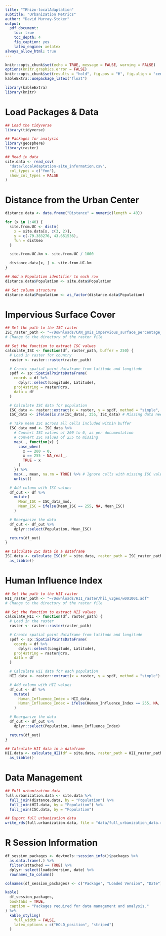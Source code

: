 ```yaml
---
title: "TRhizo-localAdaptation"
subtitle: "Urbanization Metrics"
author: "David Murray-Stoker"
output:
  pdf_document:
    toc: true
    toc_depth: 4
    fig_caption: yes
    latex_engine: xelatex
always_allow_html: true
---
```



```r
knitr::opts_chunk$set(echo = TRUE, message = FALSE, warning = FALSE)
options(knitr.graphics.error = FALSE)
knitr::opts_chunk$set(results = "hold", fig.pos = "H", fig.align = "center", out.width = "92.5%")
kableExtra::usepackage_latex("float")
```

```r
library(kableExtra)
library(knitr)
```





\newpage
# Load Packages & Data

```r
## Load the tidyverse
library(tidyverse)

## Packages for analysis
library(geosphere)
library(raster)

## Read in data
site.data <- read_csv(
  "data/localAdaptation-site_information.csv",
  col_types = c("fnn"),
  show_col_types = FALSE
)
```



\newpage
# Distance from the Urban Center

```r
distance.data <- data.frame("Distance" = numeric(length = 40))

for (x in 1:40) {
  site.from.UC <- distm(
    x = site.data[x, c(3, 2)],
    y = c(-79.383276, 43.651536),
    fun = distGeo
  )

  site.from.UC.km <- site.from.UC / 1000

  distance.data[x, ] <- site.from.UC.km
}

## Add a Population identifier to each row
distance.data$Population <- site.data$Population

## Set column structure
distance.data$Population <- as_factor(distance.data$Population)
```





\newpage
# Impervious Surface Cover

```r
## Set the path to the ISC raster
ISC_raster_path <- "~/Downloads/CAN_gmis_impervious_surface_percentage_geographic_30m.tif"
# Change to the directory of the raster file

## Set the function to extract ISC values
calculate_ISC <- function(df, raster_path, buffer = 250) {
  # Load in raster for country
  raster <- raster::raster(raster_path)

  # Create spatial point dataframe from latitude and longitude
  spdf <- sp::SpatialPointsDataFrame(
    coords = df %>%
      dplyr::select(Longitude, Latitude),
    proj4string = raster@crs,
    data = df
  )

  # Calculate ISC data for population
  ISC_data <- raster::extract(x = raster, y = spdf, method = "simple", buffer = buffer)
  ISC_data <- ifelse(is.na(ISC_data), 255, ISC_data) # Missing data needs to be 255

  # Take mean ISC across all cells included within buffer
  ISC_data_mod <- ISC_data %>%
    # Convert ISC values of 200 to 0, as per documentation
    # Convert ISC values of 255 to missing
    map(., function(x) {
      case_when(
        x == 200 ~ 0,
        x == 255 ~ NA_real_,
        TRUE ~ x
      )
    }) %>%
    map(., mean, na.rm = TRUE) %>% # Ignore cells with missing ISC values when calculating mean
    unlist()

  # Add column with ISC values
  df_out <- df %>%
    mutate(
      Mean_ISC = ISC_data_mod,
      Mean_ISC = ifelse(Mean_ISC == 255, NA, Mean_ISC)
    )

  # Reorganize the data
  df_out <- df_out %>%
    dplyr::select(Population, Mean_ISC)

  return(df_out)
}

## Calculate ISC data in a dataframe
ISC.data <- calculate_ISC(df = site.data, raster_path = ISC_raster_path) %>%
  as_tibble()
```





\newpage
# Human Influence Index

```r
## Set the path to the HII raster
HII_raster_path <- "~/Downloads/HII_raster/hii_v2geo/w001001.adf"
# Change to the directory of the raster file

## Set the function to extract HII values
calculate_HII <- function(df, raster_path) {
  # Load in the raster
  raster <- raster::raster(raster_path)

  # Create spatial point dataframe from latitude and longitude
  spdf <- sp::SpatialPointsDataFrame(
    coords = df %>%
      dplyr::select(Longitude, Latitude),
    proj4string = raster@crs,
    data = df
  )

  # Calculate HII data for each population
  HII_data <- raster::extract(x = raster, y = spdf, method = "simple")

  # Add column with HII values
  df_out <- df %>%
    mutate(
      Human_Influence_Index = HII_data,
      Human_Influence_Index = ifelse(Human_Influence_Index == 255, NA, Human_Influence_Index)
    )

  # Reorganize the data
  df_out <- df_out %>%
    dplyr::select(Population, Human_Influence_Index)

  return(df_out)
}

## Calculate HII data in a dataframe
HII.data <- calculate_HII(df = site.data, raster_path = HII_raster_path) %>%
  as_tibble()
```





\newpage
# Data Management

```r
## Full urbanization data
full.urbanization.data <- site.data %>%
  full_join(distance.data, by = "Population") %>%
  full_join(HII.data, by = "Population") %>%
  full_join(ISC.data, by = "Population")
```

\vspace{10pt}

```r
## Export full urbanization data
write_rds(full.urbanization.data, file = "data/full_urbanization_data.rds")
```










\newpage
# R Session Information

```r
df_session_packages <- devtools::session_info()$packages %>%
  as.data.frame(.) %>%
  filter(attached == TRUE) %>%
  dplyr::select(loadedversion, date) %>%
  rownames_to_column()

colnames(df_session_packages) <- c("Package", "Loaded Version", "Date")

kable(
  df_session_packages,
  booktabs = TRUE,
  caption = "Packages required for data management and analysis."
) %>%
  kable_styling(
    full_width = FALSE,
    latex_options = c("HOLD_position", "striped")
  )
```
